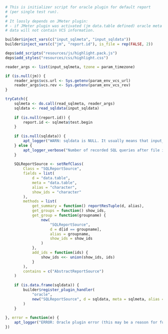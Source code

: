 ```r

# This is initializer script for oracle plugin for default report 
# (per single test run).
#
# It loosly depends on JMeter plugin:
# - if JMeter plugin was activated (jm data.table defined) oracle meta
# data will not contain VCS information.

builder$inject_vars(c("input_sqlmeta", "input_sqldata"))
builder$inject_vars(c("jm", "report.id"), is_file = rep(FALSE, 2))

deps$add_scripts("resources/js/highlight.pack.js")
deps$add_styles("resources/css/highlight.css")

reader_args <- list(input_sqlmeta, tzone = param_timezone)

if (is.null(jm)) {
    reader_args$vcs.url <- Sys.getenv(param_env_vcs_url)
    reader_args$vcs.rev <- Sys.getenv(param_env_vcs_rev)
}

tryCatch({
    sqlmeta <- do.call(read_sqlmeta, reader_args)
    sqldata <- read_sqldata(input_sqldata)
    
    if (is.null(report.id)) {
        report.id <- sqlmeta$test.begin
    }
    
    if (is.null(sqldata)) {
        apt_logger("WARN: sqldata is NULL. It usually means that input_sqldata file is not exists.")
    } else {
        apt_logger_verbose("Number of recorded SQL queries after file is read: ", nrow(sqldata))
    }
    
    SQLReportSource <- setRefClass(
        Class = "SQLReportSource",
        fields = list(
            d = "data.table",
            meta = "data.table",
            alias = "character",
            show_ids = "character"
        ),
        methods = list(
            get_summary = function() reportResTuple(d, alias),
            get_groups = function() show_ids,
            get_group = function(groupname) {
                new(
                    "SQLReportSource", 
                    d = d[id == groupname],
                    alias = groupname,
                    show_ids = show_ids
                )
            },
            add_ids = function(ids) {
                show_ids <<- union(show_ids, ids)
            }
        ),
        contains = c("AbstractReportSource")
    )
    
    if (is.data.frame(sqldata)) {
        builder$register_plugin_handler(
            "oracle", 
            new("SQLReportSource", d = sqldata, meta = sqlmeta, alias = "SQL")
        )
    }
    
}, error = function(e) {
    apt_logger("ERROR: Oracle plugin error (this may be a reason for further failures) - ", toString(e))
})
```
